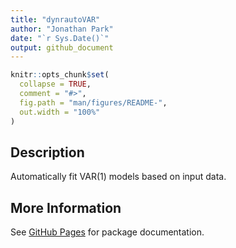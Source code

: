 ```yaml
---
title: "dynrautoVAR"
author: "Jonathan Park"
date: "`r Sys.Date()`"
output: github_document
---
```


<!-- README.md is generated from README.Rmd. Please edit that file -->

```r
knitr::opts_chunk$set(
  collapse = TRUE,
  comment = "#>",
  fig.path = "man/figures/README-",
  out.width = "100%"
)
```

## Description

Automatically fit VAR(1) models based on input data.

## More Information

See
[GitHub Pages](https://jeksterslab.github.io/dynrautoVAR)
for package documentation.
